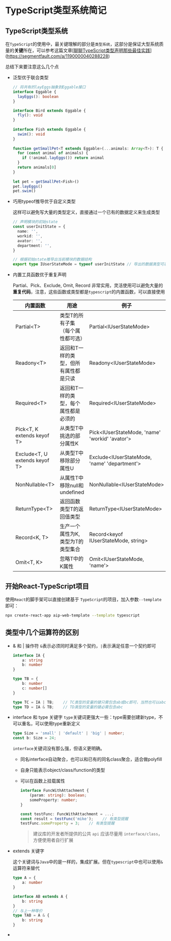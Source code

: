 # TypeScript类型系统简记



## TypeScript类型系统

在`TypeScript`的使用中，最关键理解的部分是`类型系统`，这部分是保证大型系统质量的**关键**所在，可以参考这篇文章[[聊聊TypeScript类型声明那些最佳实践](https://segmentfault.com/a/1190000040288228)](https://segmentfault.com/a/1190000040288228)

总结下来要注意这么几个点

- 泛型优于联合类型

  ~~~typescript
  // 将共有的layEggs抽象到Eggable接口
  interface Eggable {
    layEggs(): boolean
  }
  
  interface Bird extends Eggable {
    fly(): void
  }
    
  interface Fish extends Eggable {
    swim(): void
  }
    
  function getSmallPet<T extends Eggable>(...animals: Array<T>): T {
    for (const animal of animals) {
      if (!animal.layEggs()) return animal
    }
    return animals[0]
  }
    
  let pet = getSmallPet<Fish>()
  pet.layEggs()
  pet.swim()
  ~~~

  

- 巧用typeof推导优于自定义类型

  这样可以避免写大量的类型定义，直接通过一个已有的数据定义来生成类型

  ~~~typescript
  // 声明模块的初始state
  const userInitState = {
    name: '',
    workid: '',
    avator: '',
    department: '',
  }
  
  // 根据初始state推导出当前模块的数据结构
  export type IUserStateMode = typeof userInitState // 导出的数据类型可以在其他地方使用
  ~~~

  

- 内置工具函数优于重复声明

  Partial、Pick、Exclude, Omit, Record 非常实用，灵活使用可以避免大量的**重复代码**，注意，这些函数或类型都是`typescript`的内置函数，可以直接使用

  | 内置函数   | 用途                                  | 例子               |
  | ---------- | ------------------------------------- | --------------|
  | Partial&lt;T&gt; | 类型T的所有子集（每个属性都可选）     |Partial&lt;IUserStateMode&gt;|
  | Readony&lt;T&gt; | 返回和T一样的类型，但所有属性都是只读 |Readony&lt;IUserStateMode&gt;|
  | Required&lt;T&gt; | 返回和T一样的类型，每个属性都是必须的 |Required&lt;IUserStateMode&gt;|
  | Pick&lt;T, K extends keyof T&gt; | 从类型T中挑选的部分属性K |Pick&lt;IUserStateMode, 'name'	'workid'	'avator'&gt;|
  |Exclude&lt;T, U extends keyof T&gt; | 从类型T中移除部分属性U | Exclude&lt;IUserStateMode, 'name'	'department'&gt; |
  |NonNullable&lt;T&gt; | 从属性T中移除null和undefined | NonNullable&lt;IUserStateMode&gt; |
  |ReturnType&lt;T&gt; | 返回函数类型T的返回值类型 | ReturnType&lt;IUserStateMode&gt; | 
  | Record&lt;K, T&gt; | 生产一个属性为K,类型为T的类型集合 | Record&lt;keyof IUserStateMode, string&gt; | 
  |Omit&lt;T, K&gt; | 忽略T中的K属性 | Omit&lt;IUserStateMode, 'name'&gt; |

## 开始React-TypeScript项目

使用`React`的脚手架可以直接创建基于 `TypeScript`的项目，加入参数`--template`即可：

~~~bash
npx create-react-app aip-web-template --template typescript
~~~

## 类型中几个运算符的区别

- & 和 | 操作符
  `&`表示必须同时满足多个契约，`|`表示满足任意一个契约即可

  ~~~typescript
  interface IA {
      a: string
      b: number
  }
  
  type TB = {
      b: number
      c: number[]
  }
  
  type TC = IA | TB;    // TC类型的变量的键只需包含ab或bc即可，当然也可以abc都有
  type TD = IA & TB;    // TD类型的变量的键必需包含abc
  ~~~

  

- interface 和 type 关键字
  `type`关键词更强大一些：type需要创建新type，不可以重名，可以使用type重新定义

  ~~~typescript
  type Size = 'small' | 'default' | 'big' | number;
  const b: Size = 24;
  ~~~

  `interface`关键词没有那么强，但语义更明确。

  - 同名interface自动聚合，也可以和已有的同名class聚合，适合做polyfill

  - 自身只能表示object/class/function的类型

  - 可以在函数上挂载属性

    ~~~typescript
    interface FuncWithAttachment {
        (param: string): boolean;
        someProperty: number;
    }
    
    const testFunc: FuncWithAttachment = ...;
    const result = testFunc('mike');    // 有类型提醒
    testFunc.someProperty = 3;    // 有类型提醒
    ~~~

    > 建议库的开发者所提供的公共 `api` 应该尽量用 `interface/class`，方便使用者自行扩展

- extends 关键字

  这个关键词与`Java`中的是一样的，集成扩展。但在`typescript`中也可以使用`&`运算符来替代

  ~~~typescript
  type A = {
      a: number
  }
  
  interface AB extends A {
      b: string
  }
  // 与上一种等价
  type TAB = A & {
      b: string
  }
  ~~~

  

- 

